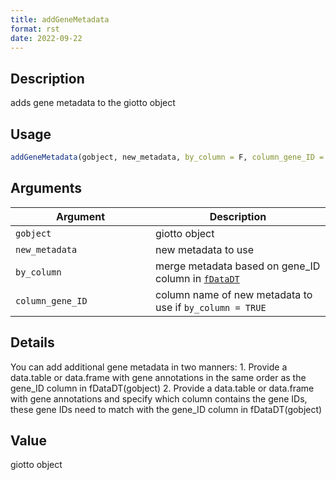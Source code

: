 ```yaml
--- 
title: addGeneMetadata 
format: rst 
date: 2022-09-22 
--- 
```


## Description

adds gene metadata to the giotto object


## Usage

```r
addGeneMetadata(gobject, new_metadata, by_column = F, column_gene_ID = NULL)
```


## Arguments

Argument      |Description
------------- |----------------
`gobject`     |     giotto object
`new_metadata`     |     new metadata to use
`by_column`     |     merge metadata based on gene_ID column in [`fDataDT`](#fdatadt)
`column_gene_ID`     |     column name of new metadata to use if `by_column = TRUE`


## Details

You can add additional gene metadata in two manners:
 1. Provide a data.table or data.frame with gene annotations in the same order as the gene_ID column in fDataDT(gobject)
 2. Provide a data.table or data.frame with gene annotations and specify which column contains the gene IDs,
 these gene IDs need to match with the gene_ID column in fDataDT(gobject)


## Value

giotto object


